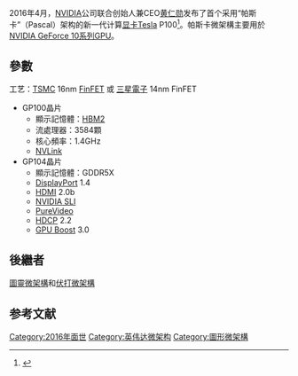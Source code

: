 {{Expand|time=2016-06-30T23:17:07+00:00}}
{{noteTA
|G1=IT
}}
{{Infobox GPU
| name       = Nvidia Pascal
| image      = 
| caption    = 
| codename   = 
| created    = {{Start date|2016|04|05}}
| process    = {{Unbulleted list|[[台積電|台積電]] [[14纳米制程|16 nm]] ([[FinFET|FinFET]])|[[三星电子|三星]] [[14纳米制程|14 nm]] (FinFET)}}
| entry      =
| midrange   = 
| highend    = 
| d3dversion = 
| predecessor = {{le|麥斯維爾微架構|Maxwell (microarchitecture)|麥斯維爾}}
| successor = {{Unbulleted list|[[图灵微架构|图灵]]（消费）|[[伏打微架構|伏打]]（专业）}}
}}
2016年4月，[[NVIDIA|NVIDIA]]公司联合创始人兼CEO[[黄仁勋|黄仁勋]]发布了首个采用“帕斯卡”（Pascal）架构的新一代计算[[显卡|显卡]]Tesla P100<ref>{{Cite web |url=http://play.163.com/16/0406/10/BJVCBB5A00314501.html |title=NVIDIA发布全新帕斯卡显卡！ |access-date=2016-06-28 |archive-date=2019-05-02 |archive-url=https://web.archive.org/web/20190502042051/http://play.163.com/16/0406/10/BJVCBB5A00314501.html |dead-url=no }}</ref>。帕斯卡微架構主要用於[[NVIDIA_GeForce_10系列|NVIDIA GeForce 10系列]]GPU。

== 參數 ==
工艺：[[TSMC|TSMC]] 16nm [[FinFET|FinFET]] 或 [[三星電子|三星電子]] 14nm FinFET
* GP100晶片
** 顯示記憶體：[[HBM|HBM2]]
** 流處理器：3584顆
** 核心頻率：1.4GHz
** [[NVLink|NVLink]]
* GP104晶片
** 顯示記憶體：GDDR5X
** [[DisplayPort|DisplayPort]] 1.4
** [[HDMI|HDMI]] 2.0b
** [[NVIDIA_SLI|NVIDIA SLI]]
** [[PureVideo|PureVideo]]
** [[HDCP|HDCP]] 2.2
** [[GPU_Boost|GPU Boost]] 3.0
== 後繼者 ==
[[圖靈微架構|圖靈微架構]]和[[伏打微架構|伏打微架構]]

== 参考文献 ==
{{Reflist|2}}

{{NVIDIA}}

[[Category:2016年面世|Category:2016年面世]]
[[Category:英伟达微架构|Category:英伟达微架构]]
[[Category:圖形微架構|Category:圖形微架構]]